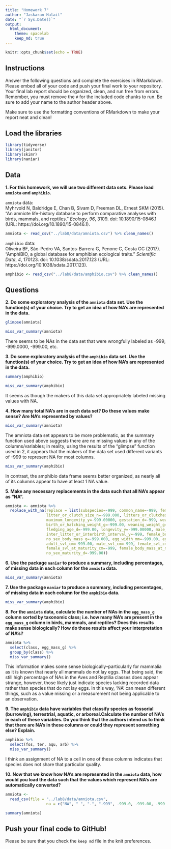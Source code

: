 ```yaml
---
title: "Homework 7"
author: "Jaskaran Halait"
date: "`r Sys.Date()`"
output:
  html_document: 
    theme: spacelab
    keep_md: true
---
```


```r
knitr::opts_chunk$set(echo = TRUE)
```

## Instructions
Answer the following questions and complete the exercises in RMarkdown. Please embed all of your code and push your final work to your repository. Your final lab report should be organized, clean, and run free from errors. Remember, you must remove the `#` for the included code chunks to run. Be sure to add your name to the author header above.  

Make sure to use the formatting conventions of RMarkdown to make your report neat and clean!  

## Load the libraries
```r
library(tidyverse)
library(janitor)
library(skimr)
library(naniar)
``` 

## Data
**1. For this homework, we will use two different data sets. Please load `amniota` and `amphibio`.**  

`amniota` data:  
Myhrvold N, Baldridge E, Chan B, Sivam D, Freeman DL, Ernest SKM (2015). “An amniote life-history
database to perform comparative analyses with birds, mammals, and reptiles.” _Ecology_, *96*, 3109.
doi: 10.1890/15-0846.1 (URL: https://doi.org/10.1890/15-0846.1).
```r
amniota <- read_csv("../lab8/data/amniota.csv") %>% clean_names()
```

`amphibio` data:  
Oliveira BF, São-Pedro VA, Santos-Barrera G, Penone C, Costa GC (2017). “AmphiBIO, a global database
for amphibian ecological traits.” _Scientific Data_, *4*, 170123. doi: 10.1038/sdata.2017.123 (URL:
https://doi.org/10.1038/sdata.2017.123).
```r
amphibio <- read_csv("../lab8/data/amphibio.csv") %>% clean_names()
```

## Questions  
**2. Do some exploratory analysis of the `amniota` data set. Use the function(s) of your choice. Try to get an idea of how NA's are represented in the data.**  
```r
glimpse(amniota)
```

```r
miss_var_summary(amniota)
```

There seems to be NAs in the data set that were wrongfully labeled as -999, -999.0000, -999.00, etc.

**3. Do some exploratory analysis of the `amphibio` data set. Use the function(s) of your choice. Try to get an idea of how NA's are represented in the data.**  
```r
summary(amphibio)
```

```r
miss_var_summary(amphibio)
```

It seems as though the makers of this data set appropriately labeled missing values with NA.

**4. How many total NA's are in each data set? Do these values make sense? Are NA's represented by values?**   
```r
miss_var_summary(amniota)
```

The amniota data set appears to be more problematic, as the summary function used above suggests there are no missing values in any of the columns/variables; in reality, using the results of the "glimpse" function used in 2, it appears that the makers of the data set used different variants of -999 to represent NA for most columns.

```r
miss_var_summary(amphibio)
```

In contrast, the amphibio data frame seems better organized, as nearly all of its columns appear to have at least 1 NA value.

**5. Make any necessary replacements in the data such that all NA's appear as "NA".**   
```r
amniota <- amniota %>%
  replace_with_na(replace = list(subspecies=-999, common_name=-999, female_maturity_d=-999.000,
                  litter_or_clutch_size_n=-999.000, litters_or_clutches_per_y=-999.0, adult_body_mass_g=-999.0000,
                  maximum_longevity_y=-999.00000, gestation_d=-999, weaning_d=-999,
                  birth_or_hatching_weight_g=-999.00, weaning_weight_g=-999, egg_mass_g=-999.00, incubation_d=-999.00,
                  fledging_age_d=-999.00, longevity_y=-999.00000, male_maturity_d=-999.00,
                  inter_litter_or_interbirth_interval_y=-999, female_body_mass_g=-999.000, male_body_mass_g=-999.0000,
                  no_sex_body_mass_g=-999.000, egg_width_mm=-999.00, egg_length_mm=-999.0, fledging_mass_g=-999.00,
                  adult_svl_cm=-999.00, male_svl_cm=-999, female_svl_cm=-999, birth_or_hatching_svl_cm=-999,
                  female_svl_at_maturity_cm=-999, female_body_mass_at_maturity_g=-999, no_sex_svl_cm=-999,
                  no_sex_maturity_d=-999.00))
```

**6. Use the package `naniar` to produce a summary, including percentages, of missing data in each column for the `amniota` data.**  
```r
miss_var_summary(amniota)
```

**7. Use the package `naniar` to produce a summary, including percentages, of missing data in each column for the `amphibio` data.**
```r
miss_var_summary(amphibio)
```

**8. For the `amniota` data, calculate the number of NAs in the `egg_mass_g` column sorted by taxonomic class; i.e. how many NA's are present in the `egg_mass_g` column in birds, mammals, and reptiles? Does this results make sense biologically? How do these results affect your interpretation of NA's?**  
```r
amniota %>%
  select(class, egg_mass_g) %>%
  group_by(class) %>%
  miss_var_summary()
```

This information makes some sense biologically--particularly for mammalia as it is known that nearly all mammals do not lay eggs. That being said, the still high percentage of NAs in the Aves and Reptilia classes does appear strange, however, those likely just indicate species lacking recorded data rather than species that do not lay eggs. In this way, 'NA' can mean different things, such as a value missing or a measurement not being applicable to an observation.

**9. The `amphibio` data have variables that classify species as fossorial (burrowing), terrestrial, aquatic, or arboreal.Calculate the number of NA's in each of these variables. Do you think that the authors intend us to think that there are NA's in these columns or could they represent something else? Explain.**
```r
amphibio %>%
  select(fos, ter, aqu, arb) %>%
  miss_var_summary()
```

I think an assignment of NA to a cell in one of these columns indicates that species does not share that particular quality.

**10. Now that we know how NA's are represented in the `amniota` data, how would you load the data such that the values which represent NA's are automatically converted?**
```r
amniota <- 
  read_csv(file = "../lab8/data/amniota.csv", 
                  na = c("NA", " ", ".", "-999", -999.0, -999.00, -999.000, -999.0000,-999.00000))

summary(amniota)
```

## Push your final code to GitHub!
Please be sure that you check the `keep md` file in the knit preferences.  